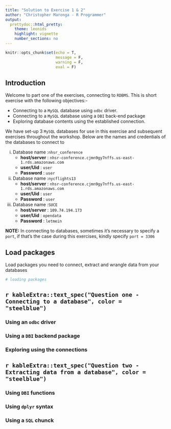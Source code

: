```yaml
---
title: "Solution to Exercise 1 & 2"
author: "Christopher Maronga - R Programmer"
output:
  prettydoc::html_pretty:
    theme: leonids
    highlight: vignette
    number_sections: no
---
```


```r
knitr::opts_chunk$set(echo = T,
                      message = F,
                      warning = F,
                      eval = F)
```

## Introduction

Welcome to part one of the exercises, connecting to `RDBMS`. This is short exercise with the following objectives:-

- Connecting to a `MySQL` database using `odbc` driver.
- Connecting to a `MySQL` database using a `DBI` back-end package
- Exploring database contents using the established connection.

We have set-up 3 `MySQL` databases for use in this exercise and subsequent exercises throughout the workshop. Below are the names and credentials of the databases to connect to

(i) Database name :`nhsr_conference`
      - **host/server** : `nhsr-conference.cjmn9gy7nffs.us-east-1.rds.amazonaws.com`
      - **user/Uid** : `user`
      - **Password** : `user`

(ii) Database name :`nycflights13`
      - **host/server** : `nhsr-conference.cjmn9gy7nffs.us-east-1.rds.amazonaws.com`
      - **user/Uid** : `user`
      - **Password** : `user`

(ii) Database name :`SUCE`
      - **host/server** : `109.74.194.173`
      - **user/Uid** : `opendata`
      - **Password** : `letmein`

**NOTE:** In connecting to databases, sometimes it's necessary to specify a `port`, if that's the case during this exercises, kindly specify `port = 3306`

  
## Load packages

Load packages you need to connect, extract and wrangle data from your databases

```r
# loading packages
```




## `r kableExtra::text_spec("Question one - Connecting to a database", color = "steelblue")`


### Using an `odbc` driver



### Using a `DBI` backend package



### Exploring using the connections




##  `r kableExtra::text_spec("Question two - Extracting data from a database", color = "steelblue")`



### Using `DBI` functions



### Using `dplyr` syntax



### Using a `SQL` chunck





























